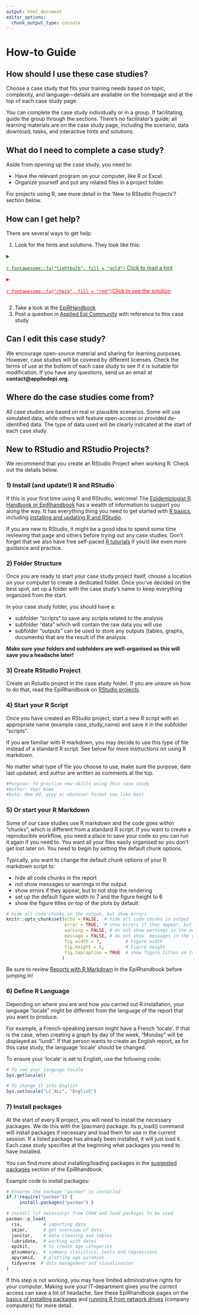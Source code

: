```yaml
---
output: html_document
editor_options: 
  chunk_output_type: console
---
```


# How-to Guide

## How should I use these case studies? 

Choose a case study that fits your training needs based on topic, complexity, and language—details are available on the homepage and at the top of each case study page.

You can complete the case study individually or in a group. If facilitating, guide the group through the sections. There’s no facilitator’s guide; all learning materials are on the case study page, including the scenario, data download, tasks, and interactive hints and solutions.

## What do I need to complete a case study?

Aside from opening up the case study, you need to:

- Have the relevant program on your computer, like R or Excel. 
- Organize yourself and put any related files in a project folder. 

For projects using R, see more detail in the 'New to RStudio Projects'? section below. 

## How can I get help?

There are several ways to get help:

1)  Look for the hints and solutions. They look like this:

<details>

<summary style="text-decoration: underline; color: darkgreen;">

`r fontawesome::fa("lightbulb", fill = "gold")` Click to read a hint

</summary>

Here you will see a helpful hint!

</details>

<details>

<summary style="text-decoration: underline; color: red;">

`r fontawesome::fa("check", fill = "red")`Click to see the solution

</summary>

Here you will see the solution! It will typically be the actual code or technical answer required for the task. 

```r
# Example of a solution

ebola_linelist %>% 
  filter(
    age > 25,
    district == "Bolo"
  )
```

</details>

2)  Take a look at the [EpiRHandbook](https://www.epirhandbook.com/en/)
3)  Post a question in [Applied Epi
    Community](www.community.appliedepi.org) with reference to this case
    study

## Can I edit this case study? 

We encourage open-source material and sharing for learning purposes. However, case studies will be covered by different licenses. Check the terms of use at the bottom of each case study to see if it is suitable for modification. If you have any questions, send us an email at **contact@appliedepi.org**.

## Where do the case studies come from?  

All case studies are based on real or plausible scenarios. Some will use simulated data, while others will feature open-access or provided de-identified data. The type of data used will be clearly indicated at the start of each case study.  

## New to RStudio and RStudio Projects? 

We recommend that you create an RStudio Project when working R. Check out the details below. 

### 1) Install (and update!) R and RStudio

If this is your first time using R and RStudio, welcome! The [Epidemiologist R Handbook or EpiRhandbook](https://www.epirhandbook.com/en/) has a wealth of information to support you along the way. It has everything thing you need to get started with [R basics](https://www.epirhandbook.com/en/new_pages/basics.html), including [installing and updating R and RStudio](https://www.epirhandbook.com/en/new_pages/basics.html#installation).

If you are new to RStudio, it might be a good idea to spend some time reviewing that page and others before trying out any case studies. Don't forget that we also have free self-paced [R tutorials](https://appliedepi.org/tutorial/) if you'd like even more guidance and practice.

### 2) Folder Structure 

Once you are ready to start your case study project itself, choose a location on your computer to create a dedicated folder. Once you've decided on the best spot, set up a folder with the case study's name to keep everything organized from the start.

In your case study folder, you should have a:

* subfolder “scripts” to save any scripts related to the analysis
* subfolder “data” which will contain the raw data you will use
* subfolder “outputs” can be used to store any outputs (tables, graphs, documents) that are the result of the analysis

**Make sure your folders and subfolders are well-organised as this will save you a headache later!** 

### 3) Create RStudio Project

Create an Rstudio project in the case study folder. If you are unsure on how to do that, read the EpiRhandbook on [RStudio projects](https://www.epirhandbook.com/en/new_pages/r_projects.html). 

### 4) Start your R Script

Once you have created an RStudio project, start a new R script with an appropriate name (example case_study_name) and save it in the subfolder “scripts”. 

If you are familiar with R markdown, you may decide to use this type of file instead of a standard R script. See below for more instructions on using R markdown. 

No matter what type of file you choose to use, make sure the purpose, date last updated, and author are written as comments at the top.

```r

#Purpose: To practice new skills using this case study
#Author: Your Name
#Date: Mmm dd, yyyy or whatever format you like best

```

### 5) Or start your R Markdown

Some of our case studies use R markdown and the code goes within “chunks”, which is different from a standard R script. If you want to create a reproducible workflow, you need a place to save your code so you can run it again if you need to. You want all your files easily organised so you don’t get lost later on. You need to begin by setting the default chunk options.

Typically, you want to change the default chunk options of your R markdown script to:

* hide all code chunks in the report
* not show messages or warnings in the output
* show errors if they appear, but to not stop the rendering
* set up the default figure width to 7 and the figure height to 6
* show the figure titles on top of the plots by default

```r
# hide all code chunks in the output, but show errors 
knitr::opts_chunk$set(echo = FALSE,  # hide all code chunks in output
                      error = TRUE,  # show errors if they appear, but don't stop (produce the word doc)
                      warning = FALSE, # do not show warnings in the output word doc 
                      message = FALSE, # do not show  messages in the output word doc
                      fig.width = 7,         # Figure width
                      fig.height = 6,        # Figure height
                      fig.topcaption = TRUE  # show figure titles on top of plot
                     )
```

Be sure to review [Reports with R Markdown](https://www.epirhandbook.com/en/new_pages/rmarkdown.html) in the EpiRhandbook before jumping in!

### 6) Define R Language
Depending on where you are and how you carried out R installation, your language “locale” might be different from the language of the report that you want to produce. 

For example, a French-speaking person might have a French 'locale'. If that is the case, when creating a graph by day of the week, "Monday" will be displayed as “lundi”. If that person wants to create an English report, as for this case study, the language 'locale' should be changed.

To ensure your 'locale' is set to English, use the following code: 
```r
# To see your language locale
Sys.getlocale()

# To change it into English
Sys.setlocale("LC_ALL", "English")
```

### 7) Install packages

At the start of every R project, you will need to install the necessary packages. We do this with the {pacman} package. Its p_load() command will install packages if necessary and load them for use in the current session. If a listed package has already been installed, it will just load it. Each case study specifies at the beginning what packages you need to have installed. 

You can find more about installing/loading packages in the [suggested packages](https://www.epirhandbook.com/en/new_pages/packages_suggested.html) section of the EpiRhandbook.

Example code to install packages:
```r
# Ensures the package "pacman" is installed
if (!require("pacman")) {
     install.packages("pacman") }

# install (if necessary) from CRAN and load packages to be used
pacman::p_load(
  rio,        # importing data  
  skimr,      # get overview of data
  janitor,    # data cleaning and tables
  lubridate,  # working with dates
  epikit,     # to create age categories
  gtsummary,  # summary statistics, tests and regressions 
  apyramid,   # plotting age pyramids 
  tidyverse  # data management and visualization
)
```

If this step is not working, you may have limited administrative rights for your computer. Making sure your IT-department gives you the correct access can save a lot of headache. See these EpiRhandbook pages on the [basics of installing packages](https://www.epirhandbook.com/en/new_pages/basics.html#installation) and [running R from network drives](https://www.epirhandbook.com/en/new_pages/network_drives.html) (company computers) for more detail. 




